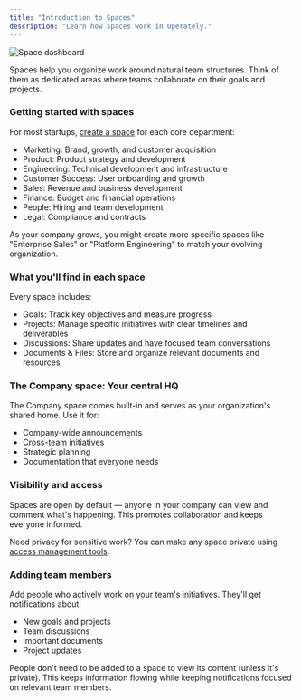 ```yaml
---
title: "Introduction to Spaces"
description: "Learn how spaces work in Operately."
---
```



<ImageEnhancer />

![Space dashboard](./quick-tour/space.png)

Spaces help you organize work around natural team structures. Think of them as dedicated areas where teams collaborate on their goals and projects.

### Getting started with spaces

For most startups, [create a space](/help/create-space) for each core department:

- Marketing: Brand, growth, and customer acquisition
- Product: Product strategy and development
- Engineering: Technical development and infrastructure
- Customer Success: User onboarding and growth
- Sales: Revenue and business development
- Finance: Budget and financial operations
- People: Hiring and team development
- Legal: Compliance and contracts

As your company grows, you might create more specific spaces like "Enterprise Sales" or "Platform Engineering" to match your evolving organization.

### What you'll find in each space

Every space includes:
- Goals: Track key objectives and measure progress
- Projects: Manage specific initiatives with clear timelines and deliverables
- Discussions: Share updates and have focused team conversations
- Documents & Files: Store and organize relevant documents and resources

### The Company space: Your central HQ

The Company space comes built-in and serves as your organization's shared home. Use it for:
- Company-wide announcements
- Cross-team initiatives
- Strategic planning
- Documentation that everyone needs

### Visibility and access

Spaces are open by default — anyone in your company can view and comment what's happening. This promotes collaboration and keeps everyone informed.

Need privacy for sensitive work? You can make any space private using [access management tools](/help/space-access-control).

### Adding team members

Add people who actively work on your team's initiatives. They'll get notifications about:

- New goals and projects
- Team discussions
- Important documents
- Project updates

<Aside>People don't need to be added to a space to view its content (unless it's private). This keeps information flowing while keeping notifications focused on relevant team members.</Aside>
